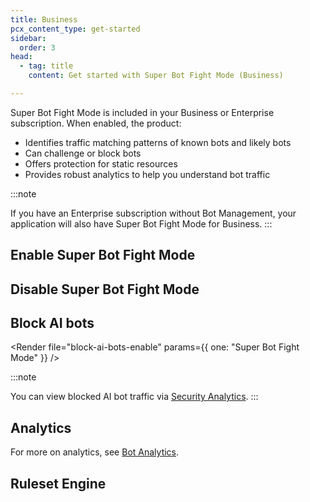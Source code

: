 ```yaml
---
title: Business
pcx_content_type: get-started
sidebar:
  order: 3
head:
  - tag: title
    content: Get started with Super Bot Fight Mode (Business)

---
```



Super Bot Fight Mode is included in your Business or Enterprise subscription. When enabled, the product:

- Identifies traffic matching patterns of known bots and likely bots
- Can challenge or block bots
- Offers protection for static resources
- Provides robust analytics to help you understand bot traffic

:::note

If you have an Enterprise subscription without Bot Management, your application will also have Super Bot Fight Mode for Business.
:::

## Enable Super Bot Fight Mode

<Render file="get-started-pro-biz-steps" />

<Render file="flexible-sbfm" />

## Disable Super Bot Fight Mode

<Render file="disable-sbfm" />

<Render file="flexible-sbfm" />

## Block AI bots

<Render file="ai-bots-definition" />

<Render file="block-ai-bots-enable" params={{ one: "Super Bot Fight Mode" }} />

:::note

You can view blocked AI bot traffic via [Security Analytics](/waf/analytics/security-analytics/). 
:::

## Analytics

For more on analytics, see [Bot Analytics](/bots/bot-analytics/biz-and-ent/).

## Ruleset Engine

<Render file="bfm-ruleset-engine" />

<Render file="bfm-change-notice" />
